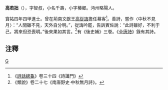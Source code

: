 '''高若拙'''（{{bd|?||?|}}），字智叔，小名千壽，小字椿鄉。沔州略陽人。

寶祐四年四甲進士。曾在荊南文獻王[[高從誨|高從誨]]擔任幕客<ref>《[[詩話總龜|詩話總龜]]》卷三十四《詩讖門》</ref>。善詩，嘗作〈中秋不見月〉：“人間雖不見，天外自分明。”，從誨吟罷，告訴賓佐說：“此詩雖好，不利于己，將來但恐喪明。”後來果如其言。<ref>《類說》卷二十七《南唐野史·中秋無月詩》。</ref>有《後史補》三卷。《[[全唐詩|全唐詩]]》錄有其詩。

== 注釋 ==
{{reflist}}
{{宋朝人物小作品}}
[[category:唐朝歷史學家|G]]